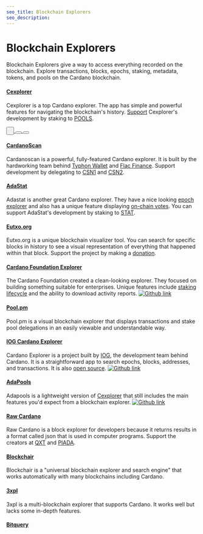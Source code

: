 ```yaml
---
seo_title: Blockchain Explorers
seo_description: 
---
```



# Blockchain Explorers

Blockchain Explorers give a way to access everything recorded on the blockchain. Explore transactions, blocks, epochs, staking, metadata, tokens, and pools on the Cardano blockchain.

#### [Cexplorer](https://cexplorer.io/)

Cexplorer is a top Cardano explorer. The app has simple and powerful features for navigating the blockchain's history. [Support](https://cexplorer.io/donate) Cexplorer's development by staking to [POOLS](https://cexplorer.io/pool/pool1cduc7ut6grhqyavrmm3gzcdf4qfdsjk7vdwcxy9c0r5fyaxh2sqhttps://).

<a className="website-link" href="https://cexplorer.io/" target="_blank">
  <button
    class="text-cyan-500 border border-cyan-500 hover:bg-cyan-500 hover:text-white active:bg-cyan-600 fill-cyan-500 hover:fill-white font-bold uppercase text-xs px-1 py-1 rounded-full outline-none focus:outline-none mr-1 mb-1 ease-linear transition-all duration-150 tag-icon-button"
    type="button"
  >
    <div className="tag-icon">
      <Arrow className="tag-icon-svg tag-icon-open-website" />
      &nbsp;
    </div>
  </button>
</a>
<a className="os-link" href="https://github.com/cexplorer/cexplorer.io" target="_blank" >
  <button
    class="text-cyan-500 border border-cyan-500 hover:bg-cyan-500 hover:text-white active:bg-cyan-600 fill-cyan-500 hover:fill-white font-bold uppercase text-xs px-1 py-1 rounded-full outline-none focus:outline-none mr-1 mb-1 ease-linear transition-all duration-150 tag-icon-button"
    type="button"
  >
    <div className="tag-icon">
      <OpenSource className="tag-icon-svg tag-icon-open-source" />
    </div>
  </button>
</a>
<a className="x-social-link" href="https://twitter.com/cexplorer_io" target="_blank">
  <button
    class="text-cyan-500 border border-cyan-500 hover:bg-cyan-500 hover:text-white active:bg-cyan-600 fill-cyan-500 hover:fill-white font-bold uppercase text-xs px-1 py-1 rounded-full outline-none focus:outline-none mr-1 mb-1 ease-linear transition-all duration-150 tag-icon-button"
    type="button"
  >
    <div className="tag-icon">
      <XLogo className="tag-icon-svg tag-icon-x" />
    </div>
  </button>
</a>

#### [CardanoScan](https://cardanoscan.io/)

Cardanoscan is a powerful, fully-featured Cardano explorer. It is built by the hardworking team behind [Typhon Wallet](https://twitter.com/TyphonWallet) and [Flac Finance](https://twitter.com/FlacFinance). Support development by delegating to [CSN1](https://cexplorer.io/pool/pool10hex9l4wjgqarvhr94xgyh9frv5lhtajhrj4dah0kl65jtws30khttps://) and [CSN2](https://cexplorer.io/pool/pool1mfgqn8n658vjdcvg3xgtr3qyet64fht0dzsukqeznxw36z8g2k6https://).

#### [AdaStat](https://adastat.net/)

Adastat is another great Cardano explorer. They have a nice looking [epoch explorer](https://adastat.net/epochs) and also has a unique feature displaying [on-chain votes](https://adastat.net/polls). You can support AdaStat's development by staking to [STAT](https://adastat.net/pools/77b0a93c26ac65be36e9a9f220f9a43cbc57d705fc5d8f1de5fdeea1).

#### [Eutxo.org](https://eutxo.org/)

Eutxo.org is a unique blockchain visualizer tool. You can search for specific blocks in history to see a visual representation of everything that happened within that block. Support the project by making a [donation](https://eutxo.org/contact).

#### [Cardano Foundation Explorer](https://beta.explorer.cardano.org/en/)

The Cardano Foundation created a clean-looking explorer. They focused on building something suitable for enterprises. Unique features include [staking lifecycle](https://beta.explorer.cardano.org/en/staking-lifecycle/) and the ability to download activity reports. 
[![Github link](https://img.shields.io/badge/GitHub-100000?style=for-the-badge&logo=github&logoColor=white)](https://github.com/cardano-foundation/cf-explorer)

#### [Pool.pm](https://pool.pm/)

Pool.pm is a visual blockchain explorer that displays transactions and stake pool delegations in an easily viewable and understandable way. 

#### [IOG Cardano Explorer](https://explorer.cardano.org/)

Cardano Explorer is a project built by [IOG](https://iohk.io/), the development team behind Cardano. It is a straightforward app to search epochs, blocks, addresses, and transactions. It is also [open source](https://github.com/input-output-hk/cardano-explorer-app).
[![Github link](https://img.shields.io/badge/GitHub-100000?style=for-the-badge&logo=github&logoColor=white)](https://github.com/input-output-hk/cardano-explorer-app)

#### [AdaPools](https://adapools.org/)

Adapools is a lightweight version of [Cexplorer](https://cexplorer.io/) that still includes the main features you'd expect from a blockchain explorer.
[![Github link](https://img.shields.io/badge/GitHub-100000?style=for-the-badge&logo=github&logoColor=white)](https://github.com/cardanians/adapools.org)

#### [Raw Cardano](https://rawcardano.app/)

Raw Cardano is a block explorer for developers because it returns results in a format called json that is used in computer programs.
Support the creators at [QXT](https://twitter.com/quixotepool) and [PIADA](https://twitter.com/Piada_stakePool).

#### [Blockchair](https://blockchair.com/cardano)

Blockchair is a "universal blockchain explorer and search engine" that works automatically with many blockchains including Cardano.

#### [3xpl](https://3xpl.com/cardano)

3xpl is a multi-blockchain explorer that supports Cardano. It works well but lacks some in-depth features.

#### [Bitquery](https://explorer.bitquery.io/cardano)

